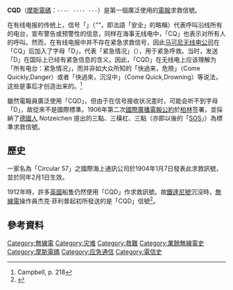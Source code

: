 '''CQD'''（[[摩斯電碼|摩斯電碼]]：<code>-·-· --·- -··</code>）是第一個廣泛使用的[[電報|電報]]求救信號。

在有线电报的传统上，信号「{{tsl|en|CQ_(call)|CQ (無線電)|CQ}}」（''"{{lang|fr|sécu|italics=unset}}"''，即法語''{{lang|fr|sécurité}}''「安全」的略稱）代表呼叫沿线所有的电台，宣布警告或预警性的信息，同样在海事无线电中，「CQ」也表示对所有人的呼叫。然而，在有线电报中并不存在紧急求救信号，因此[[马可尼无线电公司|马可尼无线电公司]]在「CQ」后加入了字母「D」，代表「紧急情况」（{{lang|fr|Détresse}}），用于紧急呼救。当时，发送「D」在国际上已经有紧急信息的含义。因此，「CQD」在无线电上应该理解为「所有电台：紧急情况」，而并非如大众所知的「快過来，危險」（Come Quickly,Danger）或者「快過來，沉沒中」（Come Quick,Drowning）等说法，这些是事后才创造出来的。<ref name=Campbell218>Campbell, p. 218</ref>

雖然電報員廣泛使用「CQD」，但由于在信号接收状况差时，可能会听不到字母「D」，故從來不是國際標準。1906年第二次[[國際廣播電報公約|國際廣播電報公約]]於[[柏林|柏林]]签署，並採納了[[德國人|德國人]] Notzeichen 提出的三點、三橫杠、三點（亦即以後的「[[SOS|SOS]]」）為標準求救信號。

== 歷史 ==
一家名為「Circular 57」之國際海上通訊公司於1904年1月7日發表此求救訊號，並於同年2月1日生效。

1912年時，許多[[英國|英國]]船隻仍然使用「CQD」作求救訊號。故[[鐵達尼號|鐵達尼號]]沉沒時，[[無線電|無線電]]操作員杰克·菲利普起初所發送的是「CQD」信號<ref>{{Cite web|url=https://www.bbc.com/news/magazine-17631595|title=Titanic: The final messages from a stricken ship - BBC News|accessdate=2018-12-21|author=|date=|publisher=|archive-date=2018-12-21|archive-url=https://web.archive.org/web/20181221182530/https://www.bbc.com/news/magazine-17631595|dead-url=no}}</ref>。

== 參考資料 ==
{{reflist}}

[[Category:無線電|Category:無線電]]
[[Category:灾难|Category:灾难]]
[[Category:救難|Category:救難]]
[[Category:業餘無線電史|Category:業餘無線電史]]
[[Category:摩斯電碼|Category:摩斯電碼]]
[[Category:应急通信|Category:应急通信]]



[[Category:電信史|Category:電信史]]